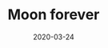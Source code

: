 ---
title: Moon forever
slug: my-third-post
date: 2020-03-24
featureImage: moon.jpg
excerpt: Абракадабра
---